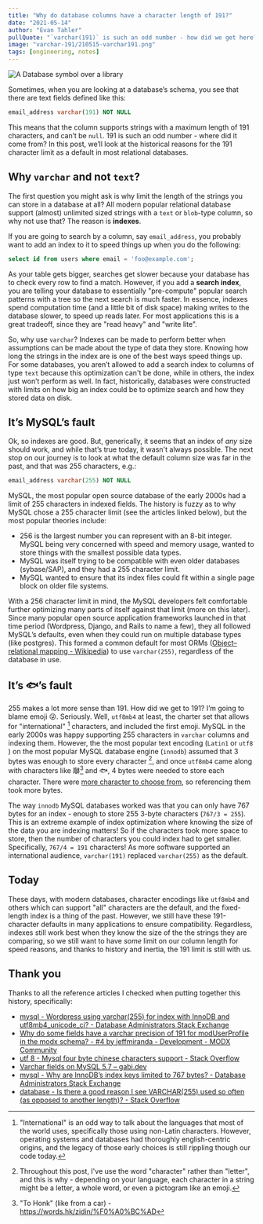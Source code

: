```yaml
---
title: "Why do database columns have a character length of 191?"
date: "2021-05-14"
author: "Evan Tahler"
pullQuote: "`varchar(191)` is such an odd number - how did we get here?"
image: "varchar-191/210515-varchar191.png"
tags: [engineering, notes]
---
```


<Image
  centered
  alt="A Database symbol over a library"
  src="varchar-191/210515-varchar191.png"
  width={1015}
  height={533}
/>

Sometimes, when you are looking at a database’s schema, you see that there are text fields defined like this:

```sql
email_address varchar(191) NOT NULL
```

This means that the column supports strings with a maximum length of 191 characters, and can’t be `null`. 191 is such an odd number - where did it come from? In this post, we’ll look at the historical reasons for the 191 character limit as a default in most relational databases.

## Why `varchar` and not `text`?

The first question you might ask is why limit the length of the strings you can store in a database at all? All modern popular relational database support (almost) unlimited sized strings with a `text` or `blob`-type column, so why not use that? The reason is **indexes**.

If you are going to search by a column, say `email_address`, you probably want to add an index to it to speed things up when you do the following:

```sql
select id from users where email = 'foo@example.com';
```

As your table gets bigger, searches get slower because your database has to check every row to find a match. However, if you add a **search index**, you are telling your database to essentially "pre-compute" popular search patterns with a tree so the next search is much faster. In essence, indexes spend computation time (and a little bit of disk space) making writes to the database slower, to speed up reads later. For most applications this is a great tradeoff, since they are "read heavy" and "write lite".

So, why use `varchar`? Indexes can be made to perform better when assumptions can be made about the type of data they store. Knowing how long the strings in the index are is one of the best ways speed things up. For some databases, you aren’t allowed to add a search index to columns of type `text` because this optimization can't be done, while in others, the index just won’t perform as well. In fact, historically, databases were constructed with limits on how big an index could be to optimize search and how they stored data on disk.

## It’s MySQL’s fault

Ok, so indexes are good. But, generically, it seems that an index of _any_ size should work, and while that’s true today, it wasn't always possible. The next stop on our journey is to look at what the default column size was far in the past, and that was 255 characters, e.g.:

```sql
email_address varchar(255) NOT NULL
```

MySQL, the most popular open source database of the early 2000s had a limit of 255 characters in indexed fields. The history is fuzzy as to why MySQL chose a 255 character limit (see the articles linked below), but the most popular theories include:

- 256 is the largest number you can represent with an 8-bit integer. MySQL being very concerned with speed and memory usage, wanted to store things with the smallest possible data types.
- MySQL was itself trying to be compatible with even older databases (sybase/SAP), and they had a 255 character limit.
- MySQL wanted to ensure that its index files could fit within a single page block on older file systems.

With a 256 character limit in mind, the MySQL developers felt comfortable further optimizing many parts of itself against that limit (more on this later). Since many popular open source application frameworks launched in that time period (Wordpress, Django, and Rails to name a few), they all followed MySQL’s defaults, even when they could run on multiple database types (like postgres). This formed a common default for most ORMs ([Object–relational mapping - Wikipedia](https://en.wikipedia.org/wiki/Object%E2%80%93relational_mapping)) to use `varchar(255)`, regardless of the database in use.

## It’s 🐟’s fault

255 makes a lot more sense than 191. How did we get to 191? I’m going to blame emoji 😜. Seriously. Well, `utf8mb4` at least, the charter set that allows for "international" [^1] characters, and included the first emoji. MySQL in the early 2000s was happy supporting 255 characters in `varchar` columns and indexing them. However, the the most popular text encoding (`Latin1` or `utf8` ) on the most popular MySQL database engine (`innodb`) assumed that 3 bytes was enough to store every character [^2], and once `utf8mb4` came along with characters like 𠼭[^3] and 🐟, 4 bytes were needed to store each character. There were [more character to choose from](https://www.fileformat.info/info/charset/UTF-8/list.htm), so referencing them took more bytes.

The way `innodb` MySQL databases worked was that you can only have 767 bytes for an index - enough to store 255 3-byte characters (`767/3 = 255`). This is an extreme example of index optimization where knowing the size of the data you are indexing matters! So if the characters took more space to store, then the number of characters you could index had to get smaller. Specifically, `767/4 = 191` characters! As more software supported an international audience, `varchar(191)` replaced `varchar(255)` as the default.

[^1]: "International" is an odd way to talk about the languages that most of the world uses, specifically those using non-Latin characters. However, operating systems and databases had thoroughly english-centric origins, and the legacy of those early choices is still rippling though our code today.
[^2]: Throughout this post, I've use the word "character" rather than "letter", and this is why - depending on your language, each character in a string might be a letter, a whole word, or even a pictogram like an emoji.
[^3]: "To Honk" (like from a car) - https://words.hk/zidin/%F0%A0%BC%AD

## Today

These days, with modern databases, character encodings like `utf8mb4` and others which can support "all" characters are the default, and the fixed-length index is a thing of the past. However, we still have these 191-character defaults in many applications to ensure compatibility. Regardless, indexes still work best when they know the size of the the strings they are comparing, so we still want to have _some_ limit on our column length for speed reasons, and thanks to history and inertia, the 191 limit is still with us.

## Thank you

Thanks to all the reference articles I checked when putting together this history, specifically:

- [mysql - Wordpress using varchar(255) for index with InnoDB and utf8mb4_unicode_ci? - Database Administrators Stack Exchange](https://dba.stackexchange.com/questions/141149/wordpress-using-varchar255-for-index-with-innodb-and-utf8mb4-unicode-ci)
- [Why do some fields have a varchar precision of 191 for modUserProfile in the modx schema? - #4 by jeffmiranda - Development - MODX Community](https://community.modx.com/t/why-do-some-fields-have-a-varchar-precision-of-191-for-moduserprofile-in-the-modx-schema/940/4)
- [utf 8 - Mysql four byte chinese characters support - Stack Overflow](https://stackoverflow.com/questions/17680237/mysql-four-byte-chinese-characters-support)
- [Varchar fields on MySQL 5.7 – gabi.dev](https://gabi.dev/2016/09/08/varchar-fields-on-mysql-5-7/)
- [mysql - Why are InnoDB’s index keys limited to 767 bytes? - Database Administrators Stack Exchange](https://dba.stackexchange.com/questions/57005/why-are-innodbs-index-keys-limited-to-767-bytes)
- [database - Is there a good reason I see VARCHAR(255) used so often (as opposed to another length)? - Stack Overflow](https://stackoverflow.com/questions/1217466/is-there-a-good-reason-i-see-varchar255-used-so-often-as-opposed-to-another-l)
